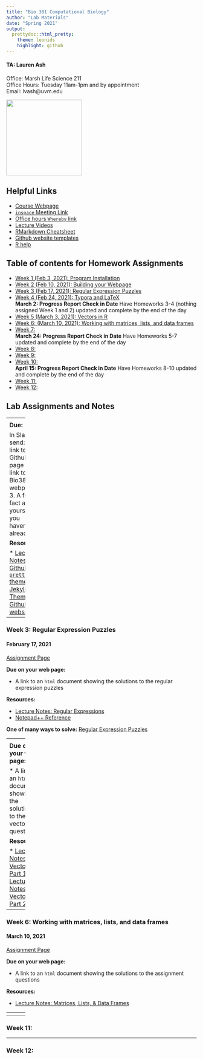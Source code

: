 ```yaml
---
title: "Bio 381 Computational Biology"
author: "Lab Materials"
date: "Spring 2021"
output: 
  prettydoc::html_pretty:
    theme: leonids
    highlight: github
---
```


<p align="center">

#### TA: Lauren Ash 
Office: Marsh Life Science 211   
Office Hours: Tuesday 11am-1pm and by appointment    
Email: lvash@uvm.edu   

<img src="Lauren.jpg" width="200" height="200" />

## Helpful Links   
* [Course Webpage](https://gotellilab.github.io/Bio381/)   
* [`inspace` Meeting Link](https://inspace.chat/space/596BB231B3FA1F4A90063B5CDAB9B7E1B09A341F)  
* [Office hours `Whereby` link](https://whereby.com/bio381_labs)  
* [Lecture Videos](https://ngotelli.github.io/Bio381Vids)  
* [RMarkdown Cheatsheet](https://www.rstudio.com/wp-content/uploads/2015/02/rmarkdown-cheatsheet.pdf)   
* [Github website templates](https://jekyllthemes.io/)   
* [R help](http://stackoverflow.com/questions/tagged/r)   

## Table of contents for Homework Assignments    
* [Week 1 (Feb 3, 2021): Program Installation ](#id-section1)
* [Week 2 (Feb 10, 2021): Building your Webpage](#id-section2)
* [Week 3 (Feb 17, 2021): Regular Expression Puzzles](#id-section3)
* [Week 4 (Feb 24, 2021): Typora and LaTeX](#id-section4)  
**March 2: Progress Report Check in Date** Have Homeworks 3-4 (nothing assigned Week 1 and 2) updated and complete by the end of the day
* [Week 5 (March 3, 2021): Vectors in R](#id-section5)
* [Week 6: (March 10, 2021): Working with matrices, lists, and data frames](#id-section6) 
* [Week 7: ](#id-section7)   
**March 24: Progress Report Check in Date** Have Homeworks 5-7 updated and complete by the end of the day
* [Week 8: ](#id-section8)
* [Week 9: ](#id-section9)  
* [Week 10: ](#id-section10)   
**April 15: Progress Report Check in Date** Have Homeworks 8-10 updated and complete by the end of the day
* [Week 11: ](#id-section11)  
* [Week 12: ](#id-section12)  


## Lab Assignments and Notes

------
<div id='id-section1'/>
### Week 1: Program Installation  
#### February 3, 2021
[Assignment Page](https://gotellilab.github.io/Bio381/Homeworks/Homework01_S2021.html)   
   
**Due:**   
1. R, RStudio/tinytex, Typora, and Github up and working!   
   
**Resources:**  
   
* [Installation instructions](Installation_Instructions.html)     
* [`tinytex` package](https://yihui.org/tinytex/)   

------
<div id='id-section2'/>
### Week 2: Building your Webpage  
#### February 10, 2021
[Assignment Page](https://gotellilab.github.io/Bio381/Homeworks/Homework02_S2021.html) 
   
**Due:**  
   
In Slack, send:   
1. A link to your Github page    
2. A link to your Bio381 webpage  
3. A fun fact about yourself (if you haven't already)   
 
**Resources:** 
  
* [Lecture Notes: Github](https://gotellilab.github.io/Bio381/Lectures/Lecture02_S2021.html)   
* [`prettydoc` themes](https://prettydoc.statr.me/themes.html)  
* [Jekyll Themes for Github websites ](https://jekyllthemes.io/github-pages-themes)

------
<div id='id-section3'/>
### Week 3: Regular Expression Puzzles   
#### February 17, 2021
[Assignment Page](https://gotellilab.github.io/Bio381/Homeworks/Homework03_S2021.html) 
   
**Due on your web page:**   

* A link to an `html` document showing the solutions to the regular expression puzzles

**Resources:**  

* [Lecture Notes: Regular Expressions](https://gotellilab.github.io/Bio381/Lectures/Lecture04_S2021.html)  
* [Notepad++ Reference](https://npp-user-manual.org/docs/searching/#regular-expressions)  

**One of many ways to solve:** [Regular Expression Puzzles](Solutions/Regular_Expression_Solutions.html)  

------
<div id='id-section4'/>
### Week 4: Typora and LaTeX   
#### February 24, 2021
[Assignment Page](https://gotellilab.github.io/Bio381/Homeworks/Homework04_S2021.html) 
   
**Due on your web page:**  
1. A link to an `html` document (created in Typora) showing the various formatting, insertion of an image, and a simple flowchart   
2. A link to a `pdf` of the Letter template with your own header image and signature  
3. A link to a `pdf` of the Beamer template with your own images, captions, and customization  

**Resources:**  

* [Lecture Notes: Markdown](https://gotellilab.github.io/Bio381/Lectures/Lecture05_S2021.html)  
* [Lecture Notes: LaTeX & Typora](https://gotellilab.github.io/Bio381/Lectures/Lecture06_S2021.html)  
* [Typora `mermaid` flowchart syntax](https://mermaid-js.github.io/mermaid/#/flowchart)  

------
<div id='id-section5'/>   
### Week 5: Vectors in R  
#### March 3, 2021  
[Assignment Page](https://gotellilab.github.io/Bio381/Homeworks/Homework05_S2021.html) 
   
**Due on your web page:**  

* A link to an `html` document showing the solutions to the vector questions  

**Resources:**  

* [Lecture Notes: Vectors Part 1](https://gotellilab.github.io/Bio381/Lectures/Lecture07_S2021.html)  
* [Lecture Notes: Vectors Part 2](https://gotellilab.github.io/Bio381/Lectures/Lecture08_S2021.html)  


------
<div id='id-section6'/>   
### Week 6: Working with matrices, lists, and data frames
#### March 10, 2021  
[Assignment Page](https://gotellilab.github.io/Bio381/Homeworks/Homework06_S2021.html) 
   
**Due on your web page:**  

* A link to an `html` document showing the solutions to the assignment questions  

**Resources:**  

* [Lecture Notes: Matrices, Lists, & Data Frames](https://gotellilab.github.io/Bio381/Lectures/Lecture09_S2021.html)  


------
<div id='id-section8'/>
### Week 8: 

------
<div id='id-section10'/>
### Week 10: 

------
<div id='id-section11'/>
### Week 11: 

------
<div id='id-section12'/>
### Week 12: 

